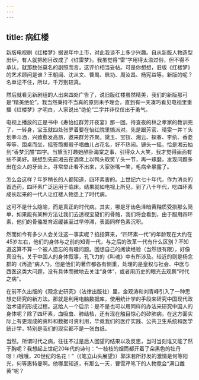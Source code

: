 ```yaml
---
---
---
```

title: 病红楼
---






新版电视剧《红楼梦》据说年中上市，对此我谈不上多少兴趣。自从新版人物造型出炉，有人就把剧目改成了《红雷梦》。我虽觉得“雷”字用得太滥过俗，但不得不承认，就那数张莫名的剧照而言，这评价相当妥帖。可是你想想，旧版《红楼梦》的艺术顾问是谁？王朝闻、沈从文、曹禺、启功、周汝昌、杨宪益等。新版的呢？名单记不住，所以，千万别较真。

然后就看见新剧组的人出来四处广告了，说旧版红楼虽然精美，我们的新版那可是“精美绝伦”。我当然秉持不当真的原则未予理会，直到有一天凑巧看见电视里重播《红楼梦》才明白，人家说出“绝伦”二字并非仅仅出于勇气。

电视上播放的正是书中《寿怡红群芳开夜宴》那一回。待查夜的林之孝家的教训完了，一转身，宝玉就四处张罗着要在怡红院里搞派对。先是跟芳官、晴雯一并丫头划拳斗酒，兴致愈发高昂，邀来群芳齐聚。黛玉、宝钗、湘云、探春、李纨、香菱等等，围桌而坐，摇签筒掷骰子唱曲儿占花名，好不热闹。镜头一摇，恰是湘云抽到“香梦沉酣”四字。当黛玉打趣她醉卧海棠之事，引得众人大笑，我才觉得画面有些不美好。联想到先前湘云在酒席上以鸭头取笑丫头一节，再一琢磨，发现问题多出在众人的牙齿上。寻常举止看不出来，大家张嘴一笑，毛病全暴露了。

怎么会这样？年岁稍长的人都知道，四环素害的。上世纪六七十年代，作为消炎的首选药，四环素广泛运用于临床。结果就如电视上所见，到了八十年代，吃四环素成长起来的一代人让红楼人物患上了时代病。

这可不是什么隐喻，而是真正的时代病。其实，哪是牙齿色泽暗黄釉质受损那么简单，如果能有某种方法让我们去透视宝黛们的骨骼，我们将会看到，由于服用四环素，他们的骨骼发育迟缓甚至过早停滞，表面同样色素沉积。

然而如今有多少人会关注这一事实呢？掐指算来，“四环素一代”的年龄现在大约在45岁左右，他们的身体与之前的知青一代，与之后的改革一代有什么区别？不知道这算不算一个被人遗忘的有趣问题。回想自己的阅读经验（当然很有限），好像真没有。关于中国人的身体叙事，孔飞力的《叫魂》中有所涉及。较近的则是杨念群的《再造“病人”》。但是他们的著作都各有侧重，处理的是皇权与社会、中医与西医这类大问题，没有具体而微地去关注“身体”，或者用历史的眼光去观察“时代之病”。

在前不久出版的《观念史研究》（法律出版社）里，金观涛和刘青峰引入了一种思想史研究的新方法。那就是利用电脑数据库，使用统计学的手段来研究中国现代政治术语的形成过程。这给人一个启示：是不是也可以用同样的办法来研究中国人的身体呢？除了四环素，血吸虫、肺结核，还有现在触目惊心的矽肺病，在这方面实际上有更现成的资料和数据可资利用，毕竟我们的医疗实践、公共卫生系统和医学统计学，特别是我们的现实都不是一张白纸。

当然，所谓时代之病，往往不过是后人回望的结果以及反思，当时当刻谁又能了然于胸呢？我想起上世纪20年代的诗句：“一枝枝的烟筒都开着了朵黑色的牡丹呀！/哦哦，20世纪的名花！”（《笔立山头展望》）郭沫若所抒发的激情是何等阳光，何等惠特曼啊。他哪里知道，有那么一天，曹雪芹笔下的人物竟会“满口雌黄”呢？